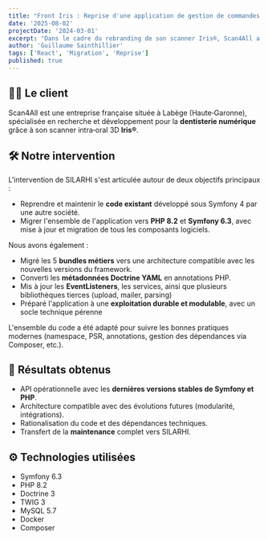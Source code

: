```yaml
---
title: "Front Iris : Reprise d'une application de gestion de commandes dentaires"
date: '2025-08-02'
projectDate: '2024-03-01'
excerpt: "Dans le cadre du rebranding de son scanner Iris®, Scan4All a sollicité SILARHI pour la reprise et l'évolution d'une application React existante, développée par un prestataire précédent."
author: 'Guillaume Sainthillier'
tags: ['React', 'Migration', 'Reprise']
published: true
---
```


## 👨‍⚕️ Le client

Scan4All est une entreprise française située à Labège (Haute‑Garonne), spécialisée en recherche et développement pour la **dentisterie numérique** grâce à son scanner intra‑oral 3D **Iris®**.

## 🛠️ Notre intervention

L'intervention de SILARHI s'est articulée autour de deux objectifs principaux :

- Reprendre et maintenir le **code existant** développé sous Symfony 4 par une autre société.
- Migrer l'ensemble de l'application vers **PHP 8.2** et **Symfony 6.3**, avec mise à jour et migration de tous les composants logiciels.

Nous avons également :

- Migré les 5 **bundles métiers** vers une architecture compatible avec les nouvelles versions du framework.
- Converti les **métadonnées Doctrine YAML** en annotations PHP.
- Mis à jour les **EventListeners**, les services, ainsi que plusieurs bibliothèques tierces (upload, mailer, parsing)
- Préparé l'application à une **exploitation durable et modulable**, avec un socle technique pérenne

L'ensemble du code a été adapté pour suivre les bonnes pratiques modernes (namespace, PSR, annotations, gestion des dépendances via Composer, etc.).

## 🚀 Résultats obtenus

- API opérationnelle avec les **dernières versions stables de Symfony et PHP**.
- Architecture compatible avec des évolutions futures (modularité, intégrations).
- Rationalisation du code et des dépendances techniques.
- Transfert de la **maintenance** complet vers SILARHI.

## ⚙️ Technologies utilisées

- Symfony 6.3
- PHP 8.2
- Doctrine 3
- TWIG 3
- MySQL 5.7
- Docker
- Composer
